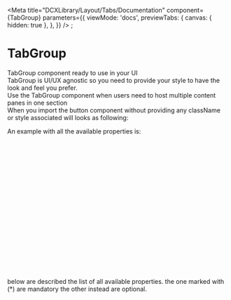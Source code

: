 
<Meta
  title="DCXLibrary/Layout/Tabs/Documentation"
  component={TabGroup}
  parameters={{
    viewMode: 'docs',
    previewTabs: {
      canvas: { hidden: true },
    },
  }}
/>
;

# TabGroup

TabGroup component ready to use in your UI  
TabGroup is UI/UX agnostic so you need to provide your style to have the look
and feel you prefer.  
Use the TabGroup component when users need to host multiple content panes in one section  
When you import the button component without providing any className or style associated will looks as following:

<Canvas of={TabGroupStories.Unstyled} />

An example with all the available properties is:

```js
<TabGroup
  activeTabClassName="tab-active-class"
  id="tab-label-id"
  activeKey="tab label"
  disabledClassTab="disabled-class-name"
  className="class-name"
  containerClassName="container-class-name"
  contentClassName="content-class-name"
  tabClassName="tab-class-name"
  onClick={onChangeHandler}
>
  <Tab
    label="tab label"
    eventKey="tab-id"
    disabled={false}
    className="tab-class-name"
  >
    This the content for tab
  </Tab>
</TabGroup>
```

below are described the list of all available properties. the one marked with (\*) are mandatory the other instead are optional.

<ArgTypes of={TabGroupStories} />
